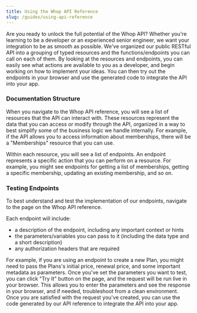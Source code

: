 ```yaml
---
title: Using the Whop API Reference
slug: /guides/using-api-reference
---
```



Are you ready to unlock the full potential of the Whop API?
Whether you're learning to be a developer or an experienced senior engineer, we want your integration to be as smooth as possible.
We've organized our public RESTful API into a grouping of typed resources and the functions/endpoints you can call on each of them.
By looking at the resources and endpoints, you can easily see what actions are available to you as a developer, and begin working on how to implement your ideas.
You can then try out the endpoints in your browser and use the generated code to integrate the API into your app.

### Documentation Structure

When you navigate to the Whop API reference, you will see a list of resources that the API can interact with.
These resources represent the data that you can access or modify through the API, organized in a way to best simplify some of the business logic we handle internally.
For example, if the API allows you to access information about memberships, there will be a "Memberships" resource that you can use.

Within each resource, you will see a list of endpoints. An endpoint represents a specific action that you can perform on a resource.
For example, you might see endpoints for getting a list of memberships, getting a specific membership, updating an existing membership, and so on.

### Testing Endpoints

To best understand and test the implementation of our endpoints, navigate to the page on the Whop API reference.

<p style={{ marginBottom: 6 }}>Each endpoint will include:</p>

- a description of the endpoint, including any important context or hints
- the parameters/variables you can pass to it (including the data type and a short description)
- any authorization headers that are required

For example, if you are using an endpoint to create a new Plan, you might need to pass the Plans's initial price, renewal price, and some important metadata as parameters.
Once you've set the parameters you want to test, you can click "Try It" button on the page, and the request will be run live in your browser.
This allows you to enter the parameters and see the response in your browser, and if needed, troubleshoot from a clean environment.
Once you are satisfied with the request you've created, you can use the code generated by our API reference to integrate the API into your app.
